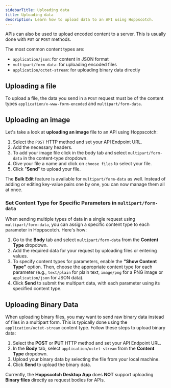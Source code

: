 ```yaml
---
sidebarTitle: Uploading data
title: Uploading data
description: Learn how to upload data to an API using Hoppscotch.
---
```


APIs can also be used to upload encoded content to a server. This is usually done with `PUT` or `POST` methods.

The most common content types are:

- `application/json`: for content in JSON format
- `multipart/form-data`: for uploading encoded files
- `application/octet-stream`: for uploading binary data directly

## Uploading a file

To upload a file, the data you send in a `POST` request must be of the content types `application/x-www-form-encoded` and `multipart/form-data`.

## Uploading an image

Let's take a look at **uploading an image** file to an API using Hoppscotch:

1. Select the `POST` HTTP method and set your API Endpoint URL.
2. Add the necessary headers.
3. To add your image file click in the body tab and select `multipart/form-data` in the content-type dropdown.
4. Give your file a name and click on `choose files` to select your file.
5. Click "**Send**" to upload your file.

The <Icon icon="pen-to-square" iconType="solid" />  **Bulk Edit** feature is available for `multipart/form-data` as well. Instead of adding or editing key-value pairs one by one, you can now manage them all at once.

### Set Content Type for Specific Parameters in `multipart/form-data`

When sending multiple types of data in a single request using `multipart/form-data`, you can assign a specific content type to each parameter in Hoppscotch. Here's how:

1. Go to the **Body** tab and select `multipart/form-data` from the **Content Type** dropdown.
2. Add the required data for your request by uploading files or entering values.
3. To specify content types for parameters, enable the **"Show Content Type"** option. Then, choose the appropriate content type for each parameter (e.g., `text/plain` for plain text, `image/png` for a PNG image or `application/json` for JSON data).
4. Click **Send** to submit the multipart data, with each parameter using its specified content type.

## Uploading Binary Data

When uploading binary files, you may want to send raw binary data instead of files in a multipart form. This is typically done using the `application/octet-stream` content type. Follow these steps to upload binary data:

1. Select the **POST** or **PUT** HTTP method and set your API Endpoint URL.
2. In the **Body** tab, select `application/octet-stream` from the **Content Type** dropdown.
3. Upload your binary data by selecting the file from your local machine.
4. Click **Send** to upload the binary data.

<Note> Currently, the **Hoppscotch Desktop App** does **NOT** support uploading **Binary files** directly as request bodies for APIs. </Note>
